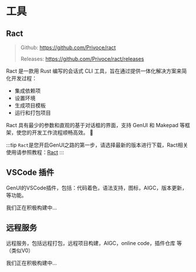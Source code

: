 
# 工具

## Ract

> Github: https://github.com/Privoce/ract
> 
> Releases: https://github.com/Privoce/ract/releases

Ract 是一款用 Rust 编写的会话式 CLI 工具，旨在通过提供一体化解决方案来简化开发过程：

- 集成依赖项
- 设置环境
- 生成项目模板
- 运行和打包项目

Ract 具有最少的参数和直观的基于对话框的界面，支持 GenUI 和 Makepad 等框架，使您的开发工作流程顺畅高效。 🚀

:::tip
`Ract`是您开启GenUI之路的第一步，请选择最新的版本进行下载，Ract相关使用请参照教程：[Ract](zh/doc/tutorial/ract/introduction)
:::

## VSCode 插件 <Badge text="Comming Soon" type="warning" />

GenUI的VSCode插件，包括：代码着色，语法支持，图标，AIGC，版本更新，等功能。

我们正在积极构建中...

## 远程服务 <Badge text="Comming Soon" type="warning" />

远程服务，包括远程打包，远程项目构建，AIGC，online code，插件仓库 等（类似V0）

我们正在积极构建中...